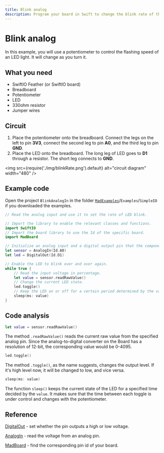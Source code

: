 ```yaml
---
title: Blink analog
description: Program your board in Swift to change the blink rate of the LED using a potentiometer.
---
```


# Blink analog

In this example, you will use a potentiometer to control the flashing speed of an LED light. It will change as you turn it.

## What you need

- SwiftIO Feather (or SwiftIO board)
- Breadboard
- Potentiometer
- LED
- 330ohm resistor
- Jumper wires


## Circuit


1. Place the potentiometer onto the breadboard. Connect the legs on the left to pin **3V3**, connect the second leg to pin **A0**, and the third leg to pin **GND**.
2. Place the LED onto the breadboard. The long leg of LED goes to **D1** through a resistor. The short leg connects to **GND**.


<img
  src={require('./img/blinkRate.png').default}
  alt="circuit diagram" width="480"
/>


## Example code

Open the project `BlinkAnalogIn` in the folder [`MadExamples`](https://github.com/madmachineio/MadExamples)/`Examples`/`SimpleIO` if you downloaded the examples.


```swift
// Read the analog input and use it to set the rate of LED blink.

// Import the library to enable the relevant classes and functions.
import SwiftIO
// Import the board library to use the Id of the specific board.
import MadBoard

// Initialize an analog input and a digital output pin that the components are connected to.
let sensor = AnalogIn(Id.A0)
let led = DigitalOut(Id.D1)

// Enable the LED to blink over and over again.
while true {
    // Read the input voltage in percentage.
    let value = sensor.readRawValue()
    // Change the current LED state.
    led.toggle()
    // Keep the LED on or off for a certain period determined by the value you get.
    sleep(ms: value)
}
```

## Code analysis

```swift
let value = sensor.readRawValue()
```

The method `.readRawValue()` reads the current raw value from the specified analog pin. Since the analog-to-digital converter on the Board has a resolution of 12-bit, the corresponding value would be 0-4095.

```swift
led.toggle()
```

The method `.toggle()`, as the name suggests, changes the output level. If it's high level now, it will be changed to low, and vice versa.

```swift
sleep(ms: value)
```
The function `sleep()` keeps the current state of the LED for a specified time decided by the `value`. It makes sure that the time between each toggle is under control and changes with the potentiometer.

## Reference

[DigitalOut](https://madmachineio.github.io/SwiftIO/documentation/swiftio/digitalout) - set whether the pin outputs a high or low voltage.

[AnalogIn](https://madmachineio.github.io/SwiftIO/documentation/swiftio/analogin) - read the voltage from an analog pin.

[MadBoard](https://github.com/madmachineio/MadBoards) - find the corresponding pin id of your board.

